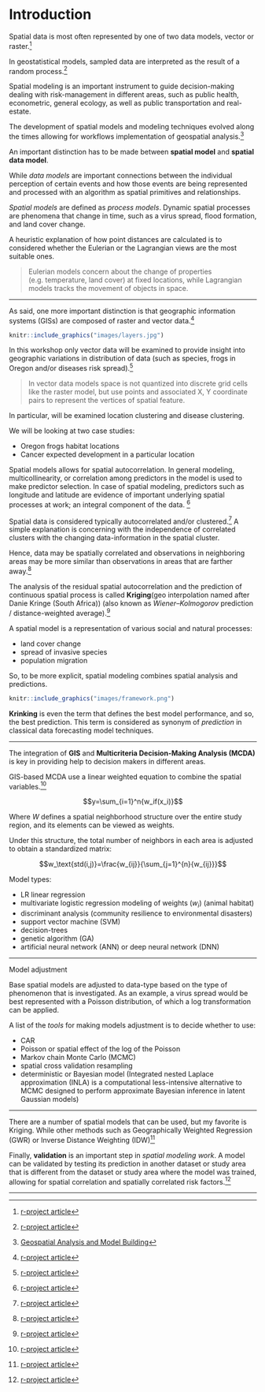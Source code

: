 # Introduction {#intro}


Spatial data is most often represented by one of two data models, vector or raster.[^1]

[^1]: [Cran Spatial](https://cran.r-project.org/web/views/Spatial.html)

In geostatistical models, sampled data are interpreted as the result of a random process.[^1]

[^1]: https://en.wikipedia.org/wiki/Kriging


Spatial modeling is an important instrument to guide decision-making dealing with risk-management in different areas, such as public health, econometric, general ecology, as well as public transportation and real-estate.

The development of spatial models and modeling techniques evolved along the times allowing for workflows implementation of geospatial analysis.[^x]

[^x]: [Geospatial Analysis and Model Building](https://gistbok.ucgis.org/bok-topics/geospatial-analysis-and-model-building)

An important distinction has to be made between **spatial model** and **spatial data model**. 

While *data models* are important connections between the individual perception of certain events and how those events are being represented and processed with an algorithm as spatial primitives and relationships.

*Spatial models* are defined as *process models*. Dynamic spatial processes are phenomena that change in time, such as a virus spread, flood formation, and land cover change. 

A heuristic explanation of how point distances are calculated is to considered whether the Eulerian or the Lagrangian views are the most suitable ones.

> Eulerian models concern about the change of properties (e.g. temperature, land cover) at fixed locations, while Lagrangian models tracks the movement of objects in space. 



---


As said, one more important distinction is that geographic information systems (GISs) are composed of raster and vector data.[^1]

[^1]: [Spatial data models](https://planet.uwc.ac.za/nisl/gis/web_page/page_15.htm)


```r
knitr::include_graphics("images/layers.jpg")
```



In this workshop only vector data will be examined to provide insight into geographic variations in distribution of data (such as species, frogs in Oregon and/or diseases risk spread).[^1]

> In vector data models space is not quantized into discrete grid cells like the raster model, but use points and associated X, Y coordinate pairs to represent the vertices of spatial feature.

[^1]: [Vector data models](https://saylordotorg.github.io/text_essentials-of-geographic-information-systems/s08-data-models-for-gis.html)

In particular, will be examined location clustering and disease clustering.

We will be looking at two case studies:

- Oregon frogs habitat locations
- Cancer expected development in a particular location


Spatial models allows for spatial autocorrelation. In general modeling, multicollinearity, or correlation among predictors in the model is used to make predictor selection. In case of spatial modeling, predictors such as longitude and latitude are evidence of important underlying spatial processes at work; an integral component of the data. [^1]

[^1]: https://pro.arcgis.com/en/pro-app/latest/tool-reference/spatial-statistics/regression-analysis-basics.htm

Spatial data is considered typically autocorrelated and/or clustered.[^1] A simple explanation is concerning with the independence of correlated clusters with the changing data-information in the spatial cluster.

[^1]: [developing a cancer atlas](https://atlas.cancer.org.au/developing-a-cancer-atlas/Chapter_4.html)

Hence, data may be spatially correlated and observations in neighboring areas may be more similar than observations in areas that are farther away.[^1]

[^1]: [Geospatial Health Data: Modeling and Visualization with R-INLA and Shiny](https://www.paulamoraga.com/book-geospatial/sec-arealdatatheory.html)

The analysis of the residual spatial autocorrelation and the prediction of continuous spatial process is called **Kriging**(geo interpolation named after Danie Kringe (South Africa)) (also known as *Wiener–Kolmogorov* prediction / distance-weighted average).[^1]

[^1]: Drew CA, Wiersma Y, Huettmann F. Predictive species and habitat modelling in landscape ecology: concepts and applications. 1st ed. New York: Springer; 2010. And Cressie 1993. And https://en.wikipedia.org/wiki/Kriging


A spatial model is a representation of various social and natural processes:

- land cover change
- spread of invasive species
- population migration

So, to be more explicit, spatial modeling combines spatial analysis and predictions. 

```r
knitr::include_graphics("images/framework.png")
```


**Krinking** is even the term that defines the best model performance, and so, the best prediction. This term is considered as synonym of *prediction* in classical data forecasting model techniques.

---

The integration of **GIS** and **Multicriteria Decision-Making Analysis (MCDA)** is key in providing help to decision makers in different areas. 

GIS-based MCDA use a linear weighted equation to combine the spatial variables.[^1]

[^1]: [geospatial analysis and model building](https://gistbok.ucgis.org/bok-topics/geospatial-analysis-and-model-building)

$$y=\sum_{i=1}^n{w_if(x_i)}$$ 


Where $W$ defines a spatial neighborhood structure over the entire study region, and its elements can be viewed as weights.

Under this structure, the total number of neighbors in each area is adjusted to obtain a standardized matrix:

$$w_\text{std(i,j)}=\frac{w_{ij}}{\sum_{j=1}^{n}{w_{ij}}}$$


Model types:

- LR linear regression
- multivariate logistic regression modeling of weights ($w_i$) (animal habitat)
- discriminant analysis (community resilience to environmental disasters)
- support vector machine (SVM)
- decision-trees 
- genetic algorithm (GA)
- artificial neural network (ANN) or deep neural network (DNN)

---

Model adjustment 

Base spatial models are adjusted to data-type based on the type of phenomenon that is investigated. As an example, a virus spread would be best represented with a Poisson distribution, of which a log transformation can be applied.

A list of the *tools* for making models adjustment is to decide whether to use:

- CAR
- Poisson or spatial effect of the log of the Poisson
- Markov chain Monte Carlo (MCMC)
- spatial cross validation resampling
- deterministic or Bayesian model (Integrated nested Laplace approximation (INLA) is a computational less-intensive alternative to MCMC designed to perform approximate Bayesian inference in latent Gaussian models)

---

There are a number of spatial models that can be used, but my favorite is Kriging. While other methods such as Geographically Weighted Regression (GWR) or Inverse Distance Weighting (IDW)[^1]

[^1]: [article towardsdatascience](https://towardsdatascience.com/building-kriging-models-in-r-b94d7c9750d8#:~:text=R%20Code%20for%20Data%20Prep%3A&text=The%20idea%20behind%20kriging%20is,which%20saves%20time%20and%20money.)

Finally, **validation** is an important step in *spatial modeling work*. A model can be validated by testing its prediction in another dataset or study area that is different from the dataset or study area where the model was trained, allowing for spatial correlation and spatially correlated risk factors.[^1]

[^1]: [r-project article](https://journal.r-project.org/archive/2018/RJ-2018-036/RJ-2018-036.pdf)


---
